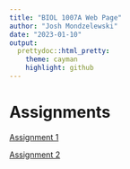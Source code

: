 ```yaml
---
title: "BIOL 1007A Web Page"
author: "Josh Mondzelewski"
date: "2023-01-10"
output: 
  prettydoc::html_pretty:
    theme: cayman
    highlight: github
---
```

# **Assignments**  
  
[Assignment 1](Assignment1.html)

[Assignment 2](Assignment2.html)